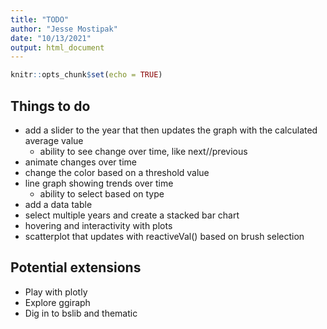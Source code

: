 ```yaml
---
title: "TODO"
author: "Jesse Mostipak"
date: "10/13/2021"
output: html_document
---
```


```r
knitr::opts_chunk$set(echo = TRUE)
```

## Things to do

* add a slider to the year that then updates the graph with the calculated average value
  + ability to see change over time, like next//previous
* animate changes over time
* change the color based on a threshold value
* line graph showing trends over time
  + ability to select based on type
* add a data table
* select multiple years and create a stacked bar chart
* hovering and interactivity with plots
* scatterplot that updates with reactiveVal() based on brush selection

## Potential extensions
* Play with plotly
* Explore ggiraph
* Dig in to bslib and thematic